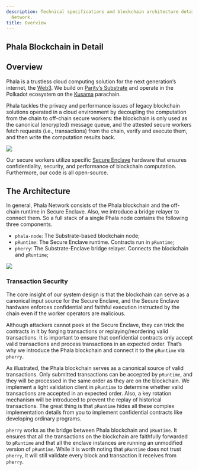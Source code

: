 ```yaml
---
description: Technical specifications and blockchain architecture details for Phala
  Network.
title: Overview
---
```



## Phala Blockchain in Detail

## Overview <a href="#overview" id="overview"></a>

Phala is a trustless cloud computing solution for the next generation’s internet, the [Web3](https://web3.foundation/). We build on [Parity’s Substrate](https://www.parity.io/technologies/substrate/) and operate in the Polkadot ecosystem on the [Kusama](https://kusama.network/) parachain.

Phala tackles the privacy and performance issues of legacy blockchain solutions operated in a cloud environment by decoupling the computation from the chain to off-chain secure workers: the blockchain is only used as the canonical (encrypted) message queue, and the attested secure workers fetch requests (i.e., transactions) from the chain, verify and execute them, and then write the computation results back.

<Frame>
    <img src="/images/phala-design (1).png" />
</Frame>

Our secure workers utilize specific [Secure Enclave](https://en.wikipedia.org/wiki/Trusted\_execution\_environment) hardware that ensures confidentiality, security, and performance of blockchain computation. Furthermore, our code is all open-source.

## The Architecture <a href="#the-architecture" id="the-architecture"></a>

In general, Phala Network consists of the Phala blockchain and the off-chain runtime in Secure Enclave. Also, we introduce a bridge relayer to connect them. So a full stack of a single Phala node contains the following three components.

* `phala-node`: The Substrate-based blockchain node;
* `pRuntime`: The Secure Enclave runtime. Contracts run in `pRuntime`;
* `pherry`: The Substrate-Enclave bridge relayer. Connects the blockchain and `pRuntime`;

<Frame>
    <img src="/images/node-detail.png" />
</Frame>

### Transaction Security <a href="#transaction-security" id="transaction-security"></a>

The core insight of our system design is that the blockchain can serve as a canonical input source for the Secure Enclave, and the Secure Enclave hardware enforces confidential and faithful execution instructed by the chain even if the worker operators are malicious.

Although attackers cannot peek at the Secure Enclave, they can trick the contracts in it by forging transactions or replaying/reordering valid transactions. It is important to ensure that confidential contracts only accept valid transactions and process transactions in an expected order. That’s why we introduce the Phala blockchain and connect it to the `pRuntime` via `pherry`.

As illustrated, the Phala blockchain serves as a canonical source of valid transactions. Only submitted transactions can be accepted by `pRuntime`, and they will be processed in the same order as they are on the blockchain. We implement a light validation client in `pRuntime` to determine whether valid transactions are accepted in an expected order. Also, a key rotation mechanism will be introduced to prevent the replay of historical transactions. The great thing is that `pRuntime` hides all these complex implementation details from you to implement confidential contracts like developing ordinary programs.

`pherry` works as the bridge between Phala blockchain and `pRuntime`. It ensures that all the transactions on the blockchain are faithfully forwarded to `pRuntime` and that all the enclave instances are running an unmodified version of `pRuntime`. While it is worth noting that `pRuntime` does not trust `pherry`, it will still validate every block and transaction it receives from `pherry`.
